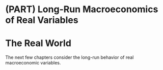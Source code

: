 # (PART) Long-Run Macroeconomics of Real Variables {-} 

# The Real World {#long-real .unnumbered}

The next few chapters consider the long-run behavior of real macroeconomic variables.